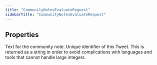 ```yaml
---
title: "CommunityNotesEvaluateRequest"
sidebarTitle: "CommunityNotesEvaluateRequest"
---
```


## Properties

<ResponseField name="noteText" type="string">
Text for the community note.

</ResponseField>

<ResponseField name="postId" type="string">
Unique identifier of this Tweet. This is returned as a string in order to avoid complications with languages and tools that cannot handle large integers.

</ResponseField>
